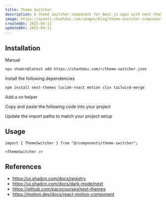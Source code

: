 ```yaml
---
title: Theme Switcher
description: A theme switcher component for Next.js apps with next-themes and Tailwind CSS, supporting system, light, and dark modes.
image: https://assets.chanhdai.com/images/blog/theme-switcher-component.webp
createdAt: 2025-04-11
updatedAt: 2025-04-11
---
```


<ComponentPreview
  name="theme-switcher-demo"
  openInV0Url="https://chanhdai.com/r/theme-switcher.json"
/>

## Installation

<CodeTabs className="gap-0">

<TabsList>
  <TabsTriggerShadcnCLI />
  <TabsTrigger value="manual">Manual</TabsTrigger>
</TabsList>

<TabsContent value="cli" className="[&>figure]:mb-0">

```bash
npx shadcn@latest add https://chanhdai.com/r/theme-switcher.json
```

</TabsContent>

<TabsContent value="manual">

<Steps>

<Step>Install the following dependencies</Step>

```bash
npm install next-themes lucide-react motion clsx tailwind-merge
```

<Step>Add a cn helper</Step>

<ComponentSource
  src="src/lib/utils.ts"
  title="lib/utils.ts"
  showLineNumbers
  collapsible={false}
/>

<Step>Copy and paste the following code into your project</Step>

<ComponentSource
  name="theme-switcher"
  title="components/theme-switcher.tsx"
  showLineNumbers
/>

<Step>Update the import paths to match your project setup</Step>

</Steps>

</TabsContent>

</CodeTabs>

## Usage

```tsx
import { ThemeSwitcher } from "@/components/theme-switcher";
```

```tsx
<ThemeSwitcher />
```

## References

- https://ui.shadcn.com/docs/registry
- https://ui.shadcn.com/docs/dark-mode/next
- https://github.com/pacocoursey/next-themes
- https://motion.dev/docs/react-motion-component
